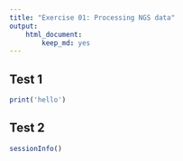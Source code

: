 ```yaml
---
title: "Exercise 01: Processing NGS data"
output:
    html_document:
        keep_md: yes
---
```


## Test 1

```r
print('hello')
```

## Test 2

```r
sessionInfo()
```